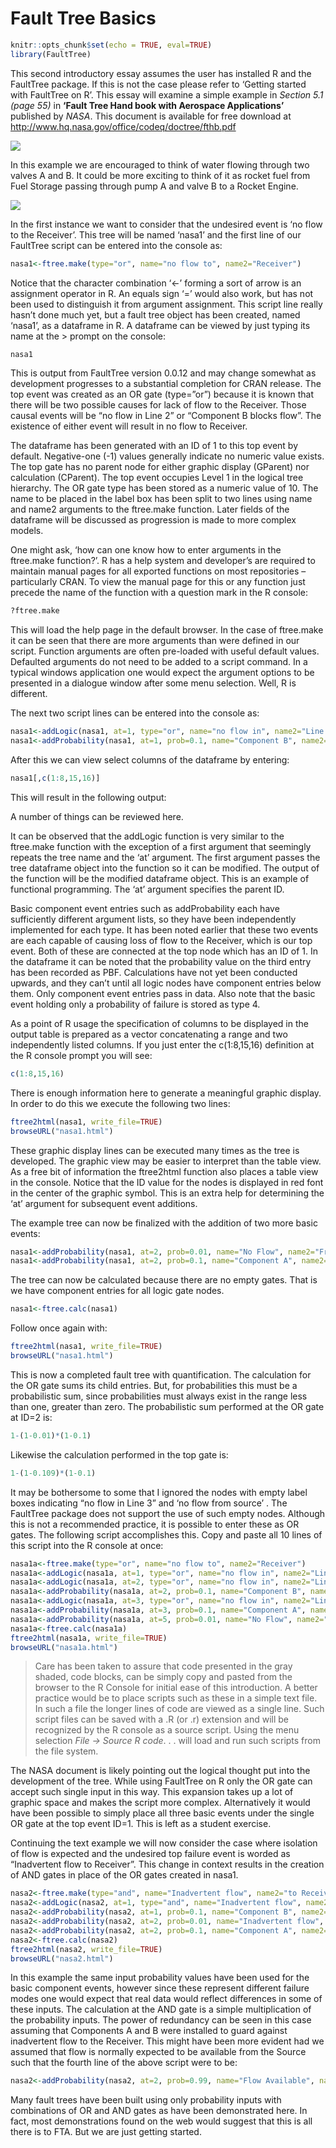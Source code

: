 # Fault Tree Basics 

```r
knitr::opts_chunk$set(echo = TRUE, eval=TRUE)
library(FaultTree)
```

This second introductory essay assumes the user has installed R and the FaultTree package. If this is not the case please refer to ‘Getting started with FaultTree on R’. This essay will examine a simple example in *Section 5.1 (page 55)* in **‘Fault Tree Hand book with Aerospace Applications’** published by *NASA*. This document is available for free download at [http://www.hq.nasa.gov/office/codeq/doctree/fthb.pdf](http://www.hq.nasa.gov/office/codeq/doctree/fthb.pdf)

![](./www/02-NASA_pdf_cover.jpg) 

 
In this example we are encouraged to think of water flowing through two valves A and B. It could be more exciting to think of it as rocket fuel from Fuel Storage passing through pump A and valve B to a Rocket Engine.
 
![](./www/02-NASA5.1.jpg)

In the first instance we want to consider that the undesired event is ‘no flow to the Receiver’. This tree will be named ‘nasa1’ and the first line of our FaultTree script can be entered into the console as:
 
```r
nasa1<-ftree.make(type="or", name="no flow to", name2="Receiver")
```
 
 
Notice that the character combination ‘<-' forming a sort of arrow is an assignment operator in R. An equals sign '=' would also work, but has not been used to distinguish it from argument assignment. This script line really hasn't done much yet, but a fault tree object has been created, named 'nasa1', as a dataframe in R. A dataframe can be viewed by just typing its name at the > prompt on the console:
 
 
```r
nasa1
```

 
This is output from FaultTree version 0.0.12 and may change somewhat as development progresses to a substantial completion for CRAN release. The top event was created as an OR gate (type=”or”) because it is known that there will be two possible causes for lack of flow to the Receiver. Those causal events will be “no flow in Line 2” or “Component B blocks flow”. The existence of either event will result in no flow to Receiver.
 
The dataframe has been generated with an ID of 1 to this top event by default. Negative-one (-1) values generally indicate no numeric value exists. The top gate has no parent node for either graphic display (GParent) nor calculation (CParent). The top event occupies Level 1 in the logical tree hierarchy. The OR gate type has been stored as a numeric value of 10. The name to be placed in the label box has been split to two lines using name and name2 arguments to the ftree.make function. Later fields of the dataframe will be discussed as progression is made to more complex models.
 
One might ask, ‘how can one know how to enter arguments in the ftree.make function?’. R has a help system and developer’s are required to maintain manual pages for all exported functions on most repositories – particularly CRAN. To view the manual page for this or any function just precede the name of the function with a question mark in the R console:
 
```r
?ftree.make
```

This will load the help page in the default browser. In the case of ftree.make it can be seen that there are more arguments than were defined in our script. Function arguments are often pre-loaded with useful default values. Defaulted arguments do not need to be added to a script command. In a typical windows application one would expect the argument options to be presented in a dialogue window after some menu selection. Well, R is different.
 
The next two script lines can be entered into the console as:

```r
nasa1<-addLogic(nasa1, at=1, type="or", name="no flow in", name2="Line 2")
nasa1<-addProbability(nasa1, at=1, prob=0.1, name="Component B", name2="blocks flow")

```

 
After this we can view select columns of the dataframe by entering:

```r
nasa1[,c(1:8,15,16)]
```

This will result in the following output:

A number of things can be reviewed here.
 
It can be observed that the addLogic function is very similar to the ftree.make function with the exception of a first argument that seemingly repeats the tree name and the ‘at’ argument. The first argument passes the tree dataframe object into the function so it can be modified. The output of the function will be the modified dataframe object. This is an example of functional programming. The ‘at’ argument specifies the parent ID.
 
Basic component event entries such as addProbability each have sufficiently different argument lists, so they have been independently implemented for each type. It has been noted earlier that these two events are each capable of causing loss of flow to the Receiver, which is our top event. Both of these are connected at the top node which has an ID of 1. In the dataframe it can be noted that the probability value on the third entry has been recorded as PBF. Calculations have not yet been conducted upwards, and they can’t until all logic nodes have component entries below them. Only component event entries pass in data. Also note that the basic event holding only a probability of failure is stored as type 4.
 
As a point of R usage the specification of columns to be displayed in the output table is prepared as a vector concatenating a range and two independently listed columns. If you just enter the c(1:8,15,16) definition at the R console prompt you will see:

```r
c(1:8,15,16)
```

There is enough information here to generate a meaningful graphic display. In order to do this we execute the following two lines:

```r
ftree2html(nasa1, write_file=TRUE) 
browseURL("nasa1.html")
```

 
These graphic display lines can be executed many times as the tree is developed. The graphic view may be easier to interpret than the table view. As a free bit of information the ftree2html function also places a table view in the console. Notice that the ID value for the nodes is displayed in red font in the center of the graphic symbol. This is an extra help for determining the ‘at’ argument for subsequent event additions.
 
The example tree can now be finalized with the addition of two more basic events:
```r
nasa1<-addProbability(nasa1, at=2, prob=0.01, name="No Flow", name2="From Source")
nasa1<-addProbability(nasa1, at=2, prob=0.1, name="Component A", name2="blocks flow")
```
 

 
The tree can now be calculated because there are no empty gates. That is we have component entries for all logic gate nodes.
```r
nasa1<-ftree.calc(nasa1)
```


 
Follow once again with:
```r
ftree2html(nasa1, write_file=TRUE) 
browseURL("nasa1.html")
```


 
This is now a completed fault tree with quantification. The calculation for the OR gate sums its child entries. But, for probabilities this must be a probabilistic sum, since probabilities must always exist in the range less than one, greater than zero. The probabilistic sum performed at the OR gate at ID=2 is:
```r
1-(1-0.01)*(1-0.1)
```


Likewise the calculation performed in the top gate is:
```r
1-(1-0.109)*(1-0.1)
```

It may be bothersome to some that I ignored the nodes with empty label boxes indicating “no flow in Line 3” and ‘no flow from source’ . The FaultTree package does not support the use of such empty nodes. Although this is not a recommended practice, it is possible to enter these as OR gates. The following script accomplishes this. Copy and paste all 10 lines of this script into the R console at once:
```r
nasa1a<-ftree.make(type="or", name="no flow to", name2="Receiver")
nasa1a<-addLogic(nasa1a, at=1, type="or", name="no flow in", name2="Line 3")
nasa1a<-addLogic(nasa1a, at=2, type="or", name="no flow in", name2="Line 2")
nasa1a<-addProbability(nasa1a, at=2, prob=0.1, name="Component B", name2="blocks flow")
nasa1a<-addLogic(nasa1a, at=3, type="or", name="no flow in", name2="Line 1")
nasa1a<-addProbability(nasa1a, at=3, prob=0.1, name="Component A", name2="blocks flow")
nasa1a<-addProbability(nasa1a, at=5, prob=0.01, name="No Flow", name2="From Source")
nasa1a<-ftree.calc(nasa1a)
ftree2html(nasa1a, write_file=TRUE) 
browseURL("nasa1a.html")
```

> Care has been taken to assure that code presented in the gray shaded, code blocks, can be simply copy and pasted from the browser to the R Console for initial ease of this introduction. A better practice would be to place scripts such as these in a simple text file. In such a file the longer lines of code are viewed as a single line. Such script files can be saved with a .R (or .r) extension and will be recognized by the R console as a source script. Using the menu selection *File -> Source R code*. . . will load and run such scripts from the file system.
 
The NASA document is likely pointing out the logical thought put into the development of the tree. While using FaultTree on R only the OR gate can accept such single input in this way. This expansion takes up a lot of graphic space and makes the script more complex. Alternatively it would have been possible to simply place all three basic events under the single OR gate at the top event ID=1. This is left as a student exercise.
 
Continuing the text example we will now consider the case where isolation of flow is expected and the undesired top failure event is worded as “Inadvertent flow to Receiver”. This change in context results in the creation of AND gates in place of the OR gates created in nasa1.
```r
nasa2<-ftree.make(type="and", name="Inadvertent flow", name2="to Receiver")
nasa2<-addLogic(nasa2, at=1, type="and", name="Inadvertent flow", name2="in Line 2")
nasa2<-addProbability(nasa2, at=1, prob=0.1, name="Component B", name2="passes flow")
nasa2<-addProbability(nasa2, at=2, prob=0.01, name="Inadvertent flow", name2="From Source")
nasa2<-addProbability(nasa2, at=2, prob=0.1, name="Component A", name2="passes flow")
nasa2<-ftree.calc(nasa2)
ftree2html(nasa2, write_file=TRUE) 
browseURL("nasa2.html")
```
 
In this example the same input probability values have been used for the basic component events, however since these represent different failure modes one would expect that real data would reflect differences in some of these inputs. The calculation at the AND gate is a simple multiplication of the probability inputs. The power of redundancy can be seen in this case assuming that Components A and B were installed to guard against inadvertent flow to the Receiver. This might have been more evident had we assumed that flow is normally expected to be available from the Source such that the fourth line of the above script were to be:
```r
nasa2<-addProbability(nasa2, at=2, prob=0.99, name="Flow Available", name2="From Source")
```
 
Many fault trees have been built using only probability inputs with combinations of OR and AND gates as have been demonstrated here. In fact, most demonstrations found on the web would suggest that this is all there is to FTA. But we are just getting started.
 
